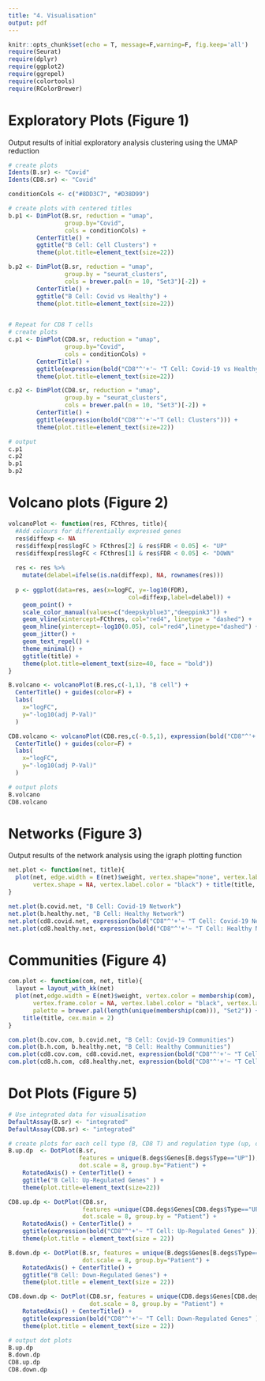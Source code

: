 ```yaml
---
title: "4. Visualisation"
output: pdf
---
```


```r
knitr::opts_chunk$set(echo = T, message=F,warning=F, fig.keep='all')
require(Seurat)
require(dplyr)
require(ggplot2)
require(ggrepel)
require(colortools)
require(RColorBrewer)
```


# Exploratory Plots (Figure 1)
Output results of initial exploratory analysis clustering using the UMAP reduction

```r
# create plots
Idents(B.sr) <- "Covid"
Idents(CD8.sr) <- "Covid"

conditionCols <- c("#8DD3C7", "#D38D99")

# create plots with centered titles
b.p1 <- DimPlot(B.sr, reduction = "umap", 
                group.by="Covid", 
                cols = conditionCols) +
        CenterTitle() + 
        ggtitle("B Cell: Cell Clusters") +
        theme(plot.title=element_text(size=22))

b.p2 <- DimPlot(B.sr, reduction = "umap", 
                group.by = "seurat_clusters", 
                cols = brewer.pal(n = 10, "Set3")[-2]) + 
        CenterTitle() +
        ggtitle("B Cell: Covid vs Healthy") +
        theme(plot.title=element_text(size=22))


# Repeat for CD8 T cells
# create plots
c.p1 <- DimPlot(CD8.sr, reduction = "umap", 
                group.by="Covid", 
                cols = conditionCols) + 
        CenterTitle() + 
        ggtitle(expression(bold("CD8"^'+'~ "T Cell: Covid-19 vs Healthy"))) +
        theme(plot.title=element_text(size=22))

c.p2 <- DimPlot(CD8.sr, reduction = "umap", 
                group.by = "seurat_clusters", 
                cols = brewer.pal(n = 10, "Set3")[-2]) + 
        CenterTitle() +
        ggtitle(expression(bold("CD8"^'+'~"T Cell: Clusters"))) +
        theme(plot.title=element_text(size=22))

# output
c.p1
c.p2
b.p1
b.p2
```

# Volcano plots (Figure 2)

```r
volcanoPlot <- function(res, FCthres, title){
  #Add colours for differentially expressed genes
  res$diffexp <- NA
  res$diffexp[res$logFC > FCthres[2] & res$FDR < 0.05] <- "UP"
  res$diffexp[res$logFC < FCthres[1] & res$FDR < 0.05] <- "DOWN"
  
  res <- res %>%
    mutate(delabel=ifelse(is.na(diffexp), NA, rownames(res))) 
  
  p <- ggplot(data=res, aes(x=logFC, y=-log10(FDR),
                                  col=diffexp,label=delabel)) +
    geom_point() +
    scale_color_manual(values=c("deepskyblue3","deeppink3")) +
    geom_vline(xintercept=FCthres, col="red4", linetype = "dashed") + 
    geom_hline(yintercept=-log10(0.05), col="red4",linetype="dashed") +
    geom_jitter() +
    geom_text_repel() + 
    theme_minimal() +
    ggtitle(title) + 
    theme(plot.title=element_text(size=40, face = "bold"))
}

B.volcano <- volcanoPlot(B.res,c(-1,1), "B cell") + 
  CenterTitle() + guides(color=F) +
  labs(
    x="logFC",
    y="-log10(adj P-Val)"
  ) 

CD8.volcano <- volcanoPlot(CD8.res,c(-0.5,1), expression(bold("CD8"^'+'~ "T Cell"))) + 
  CenterTitle() + guides(color=F) +
  labs(
    x="logFC",
    y="-log10(adj P-Val)"
  ) 

# output plots
B.volcano
CD8.volcano
```

# Networks (Figure 3)
Output results of the network analysis using the igraph plotting function

```r
net.plot <- function(net, title){
  plot(net, edge.width = E(net)$weight, vertex.shape="none", vertex.label.cex = 0.8, 
       vertex.shape = NA, vertex.label.color = "black") + title(title, cex.main = 2)
}

net.plot(b.covid.net, "B Cell: Covid-19 Network")
net.plot(b.healthy.net, "B Cell: Healthy Network")
net.plot(cd8.covid.net, expression(bold("CD8"^'+'~ "T Cell: Covid-19 Network")))
net.plot(cd8.healthy.net, expression(bold("CD8"^'+'~ "T Cell: Healthy Network")))
```

# Communities (Figure 4)
```r
com.plot <- function(com, net, title){
  layout = layout_with_kk(net)
  plot(net,edge.width = E(net)$weight, vertex.color = membership(com), vertex.size = 10,
       vertex.frame.color = NA, vertex.label.color = "black", vertex.label.cex = 0.7, 
       palette = brewer.pal(length(unique(membership(com))), "Set2")) + 
    title(title, cex.main = 2)
}

com.plot(b.cov.com, b.covid.net, "B Cell: Covid-19 Communities")
com.plot(b.h.com, b.healthy.net, "B Cell: Healthy Communities")
com.plot(cd8.cov.com, cd8.covid.net, expression(bold("CD8"^'+'~ "T Cell: Covid-19 Communities")))
com.plot(cd8.h.com, cd8.healthy.net, expression(bold("CD8"^'+'~ "T Cell: Healthy Communities")))
```

# Dot Plots (Figure 5)
```r
# Use integrated data for visualisation
DefaultAssay(B.sr) <- "integrated"
DefaultAssay(CD8.sr) <- "integrated"

# create plots for each cell type (B, CD8 T) and regulation type (up, down)
B.up.dp  <- DotPlot(B.sr, 
                    features = unique(B.degs$Genes[B.degs$Type=="UP"]), 
                    dot.scale = 8, group.by="Patient") +
    RotatedAxis() + CenterTitle() + 
    ggtitle("B Cell: Up-Regulated Genes" ) +
    theme(plot.title=element_text(size=22))

CD8.up.dp <- DotPlot(CD8.sr, 
                     features =unique(CD8.degs$Genes[CD8.degs$Type=="UP"]),  
                     dot.scale = 8, group.by = "Patient") +
    RotatedAxis() + CenterTitle() + 
    ggtitle(expression(bold("CD8"^'+'~ "T Cell: Up-Regulated Genes" ))) + 
    theme(plot.title = element_text(size = 22))

B.down.dp <- DotPlot(B.sr, features = unique(B.degs$Genes[B.degs$Type=="DOWN"]),  
                     dot.scale = 8, group.by="Patient") +
    RotatedAxis() + CenterTitle() + 
    ggtitle("B Cell: Down-Regulated Genes") + 
    theme(plot.title = element_text(size = 22))

CD8.down.dp <- DotPlot(CD8.sr, features = unique(CD8.degs$Genes[CD8.degs$Type=="DOWN"]),
                       dot.scale = 8, group.by = "Patient") +
    RotatedAxis() + CenterTitle() + 
    ggtitle(expression(bold("CD8"^'+'~ "T Cell: Down-Regulated Genes" ))) + 
    theme(plot.title = element_text(size = 22))

# output dot plots
B.up.dp
B.down.dp
CD8.up.dp
CD8.down.dp
```
